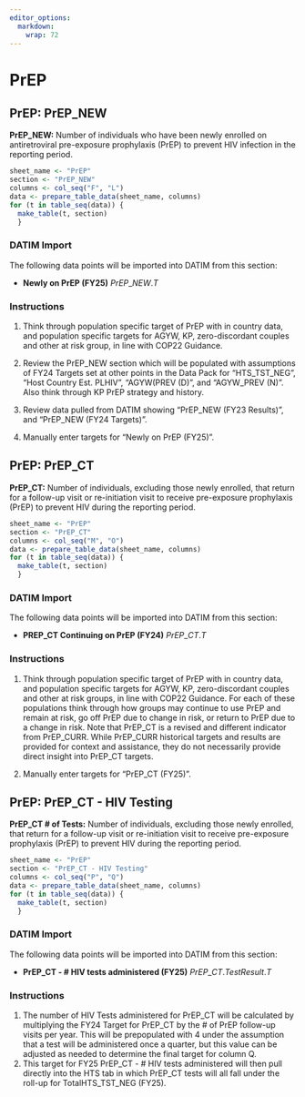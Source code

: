 ```yaml
---
editor_options: 
  markdown: 
    wrap: 72
---
```


\blandscape

# PrEP

## PrEP: PrEP_NEW

**PrEP_NEW:** Number of individuals who have been newly enrolled on
antiretroviral pre-exposure prophylaxis (PrEP) to prevent HIV infection
in the reporting period.

```r
sheet_name <- "PrEP"
section <- "PrEP_NEW"
columns <- col_seq("F", "L")
data <- prepare_table_data(sheet_name, columns)
for (t in table_seq(data)) {
  make_table(t, section)
  }
```

### DATIM Import

The following data points will be imported into DATIM from this section:

-   **Newly on PrEP (FY25)** $PrEP\_NEW.T$

### Instructions

1.  Think through population specific target of PrEP with in country
    data, and population specific targets for AGYW, KP, zero-discordant
    couples and other at risk group, in line with COP22 Guidance.

2.  Review the PrEP_NEW section which will be populated with assumptions
    of FY24 Targets set at other points in the Data Pack for
    "HTS_TST_NEG", "Host Country Est. PLHIV", "AGYW(PREV (D)", and
    "AGYW_PREV (N)". Also think through KP PrEP strategy and history.

3.  Review data pulled from DATIM showing "PrEP_NEW (FY23 Results)", and
    "PrEP_NEW (FY24 Targets)".

4.  Manually enter targets for "Newly on PrEP (FY25)".

## PrEP: PrEP_CT

**PrEP_CT:** Number of individuals, excluding those newly enrolled, that
return for a follow-up visit or re-initiation visit to receive
pre-exposure prophylaxis (PrEP) to prevent HIV during the reporting
period.

```r
sheet_name <- "PrEP"
section <- "PrEP_CT"
columns <- col_seq("M", "O")
data <- prepare_table_data(sheet_name, columns)
for (t in table_seq(data)) {
  make_table(t, section)
  }
```

### DATIM Import

The following data points will be imported into DATIM from this section:

-   **PREP_CT Continuing on PrEP (FY24)** $PrEP\_CT.T$

### Instructions

1.  Think through population specific target of PrEP with in country
    data, and population specific targets for AGYW, KP, zero-discordant
    couples and other at risk groups, in line with COP22 Guidance. For
    each of these populations think through how groups may continue to
    use PrEP and remain at risk, go off PrEP due to change in risk, or
    return to PrEP due to a change in risk. Note that PrEP_CT is a
    revised and different indicator from PrEP_CURR. While PrEP_CURR
    historical targets and results are provided for context and
    assistance, they do not necessarily provide direct insight into
    PrEP_CT targets.

2.  Manually enter targets for "PrEP_CT (FY25)".

## PrEP: PrEP_CT - HIV Testing

**PrEP_CT # of Tests:** Number of individuals, excluding those newly enrolled, that
return for a follow-up visit or re-initiation visit to receive
pre-exposure prophylaxis (PrEP) to prevent HIV during the reporting
period.

```r
sheet_name <- "PrEP"
section <- "PrEP_CT - HIV Testing"
columns <- col_seq("P", "Q")
data <- prepare_table_data(sheet_name, columns)
for (t in table_seq(data)) {
  make_table(t, section)
  }
```

### DATIM Import

The following data points will be imported into DATIM from this section:

-   **PrEP_CT - # HIV tests administered (FY25)** $PrEP\_CT.TestResult.T$

### Instructions

1.  The number of HIV Tests administered for PrEP_CT will be calculated by multiplying
    the FY24 Target for PrEP_CT by the # of PrEP follow-up visits per year.
    This will be prepopulated with 4 under the assumption that a test will be administered
    once a quarter, but this value can be adjusted as needed to determine the final
    target for column Q. 
2.  This target for FY25 PrEP_CT - # HIV tests administered will then pull directly 
    into the HTS tab in which PrEP_CT tests will all fall under the roll-up for 
    TotalHTS_TST_NEG (FY25).

\elandscape

\newpage
